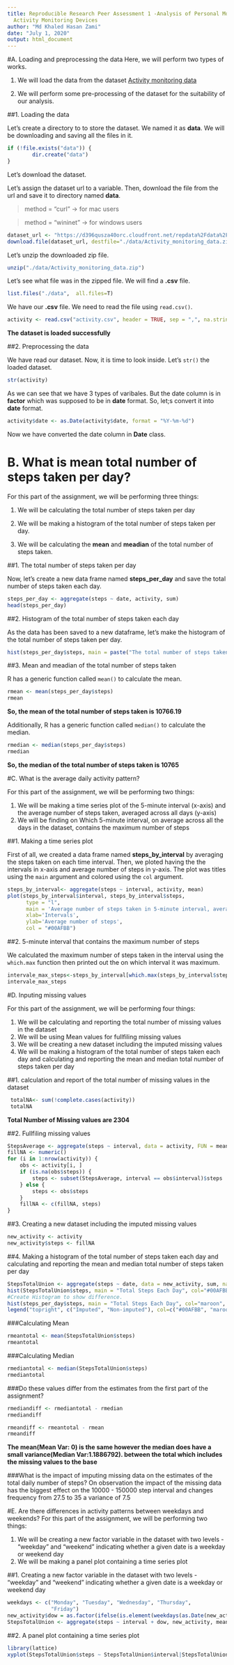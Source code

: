 ---
title: Reproducible Research Peer Assessment 1 -Analysis of Personal Movement Using
  Activity Monitoring Devices
author: "Md Khaled Hasan Zami"
date: "July 1, 2020"
output: html_document
---



#A. Loading and preprocessing the data
Here, we will perform two types of works. 
 
 1. We will load the data from the dataset [Activity monitoring data](https://d396qusza40orc.cloudfront.net/repdata%2Fdata%2Factivity.zip)
 
 2. We will perform some pre-processing of the dataset for the suitability of our analysis.
 

##1. Loading the data

Let's create a directory to to store the dataset. We named it as **data**. We will be downloading and saving all the files in it.
```{r, echo= TRUE}
if (!file.exists("data")) {
        dir.create("data")
}
```


Let's download the dataset.

Let's assign the dataset url to a variable. Then, download the file from the url and save it to directory named **data**. 

> method = "curl" $\rightarrow$ for mac users

> method = "wininet" $\rightarrow$ for windows users

```{r, echo= TRUE}
dataset_url <- "https://d396qusza40orc.cloudfront.net/repdata%2Fdata%2Factivity.zip" 
download.file(dataset_url, destfile="./data/Activity_monitoring_data.zip", method = "wininet")
```

Let's unzip the downloaded zip file.
```{r, echo= TRUE}
unzip("./data/Activity_monitoring_data.zip")
```

Let's see what file was in the zipped file. We will find a **.csv** file.
```{r, echo= TRUE}
list.files("./data",  all.files=T)

```

We have our **.csv** file. We need to read the file using `read.csv()`.
```{r, echo= TRUE}
activity <- read.csv("activity.csv", header = TRUE, sep = ",", na.strings = "NA")
```

**The dataset is loaded successfully**

##2. Preprocessing the data

We have read our dataset. Now, it is time to look inside. Let's `str()` the loaded dataset.
```{r, echo= TRUE}
str(activity)
```
As we can see that we have 3 types of varibales. But the date column is in **factor** which was supposed to be in **date** format. So, let;s convert it into **date** format.
```{r, echo= TRUE}
activity$date <- as.Date(activity$date, format = "%Y-%m-%d")
```
Now we have converted the date column in **Date** class. 

# B. What is mean total number of steps taken per day?

For this part of the assignment, we will be performing three things:
 
 1. We will be calculating the total number of steps taken per day
 
 2. We will be making a histogram of the total number of steps taken per day.
 
 3. We will be calculating the **mean** and **meadian** of the total number of steps taken.

##1. The total number of steps taken per day

Now, let's create a new data frame named **steps_per_day** and save the total number of steps taken each day.
```{r, echo= TRUE}
steps_per_day <- aggregate(steps ~ date, activity, sum)
head(steps_per_day)
```

##2. Histogram of the total number of steps taken each day

As the data has been saved to a new dataframe, let's make the histogram of the total number of steps taken per day.
```{r, echo= TRUE}
hist(steps_per_day$steps, main = paste("The total number of steps taken per day"),  breaks = 20, col="red", xlab="Number of Steps")
```

##3. Mean and meadian of the total number of steps taken

R has a generic function called `mean()` to calculate the mean.
```{r, echo= TRUE}
rmean <- mean(steps_per_day$steps)
rmean
```
**So, the mean of the total number of steps taken is 10766.19**

Additionally, R has a generic function called `median()` to calculate the median.
```{r, echo= TRUE}
rmedian <- median(steps_per_day$steps)
rmedian
```
**So, the median of the total number of steps taken is 10765**

#C. What is the average daily activity pattern?

For this part of the assignment, we will be performing two things:

 1. We will be making a time series plot of the 5-minute interval (x-axis) and the average number of steps taken, averaged across all days (y-axis)
 2. We will be finding on Which 5-minute interval, on average across all the days in the dataset, contains the maximum number of steps

##1. Making a time series plot

First of all, we created a data frame named **steps_by_interval** by averaging the steps taken on each time interval.
Then, we ploted having the the intervals in x-axis and average number of steps in y-axis. The plot was titles using the `main` argument and colored using the `col` argument.
```{r, echo= TRUE}
steps_by_interval<- aggregate(steps ~ interval, activity, mean)
plot(steps_by_interval$interval, steps_by_interval$steps, 
      type = "l", 
      main = 'Average number of steps taken in 5-minute interval, averaged across all days',
      xlab='Intervals',
      ylab='Average number of steps',
      col = "#00AFBB")
```

##2. 5-minute interval that contains the maximum number of steps

We calculated the maximum number of steps taken in the interval using the `which.max` function then printed out the on which interval it was maximum.

```{r, echo= TRUE}
intervale_max_steps<-steps_by_interval[which.max(steps_by_interval$steps),]$interval
intervale_max_steps
```

#D. Inputing missing values

For this part of the assignment, we will be performing four things:

 1. We will be calculating and reporting the total number of missing values in the dataset 
 2. We will be using Mean values for fullfiling missing values
 3. We will be creating a new dataset including the imputed missing values
 4. We will be making a histogram of the total number of steps taken each day and calculating and reporting the mean and median total number of steps taken per day

##1. calculation and report of the total number of missing values in the dataset

```{r, echo= TRUE}
 totalNA<- sum(!complete.cases(activity))
 totalNA
```
**Total Number of Missing values are 2304**

##2. Fullfiling missing values

```{r, echo= TRUE}
StepsAverage <- aggregate(steps ~ interval, data = activity, FUN = mean)
fillNA <- numeric()
for (i in 1:nrow(activity)) {
    obs <- activity[i, ]
    if (is.na(obs$steps)) {
        steps <- subset(StepsAverage, interval == obs$interval)$steps
    } else {
        steps <- obs$steps
    }
    fillNA <- c(fillNA, steps)
}
```
##3. Creating a new dataset including the imputed missing values
```{r, echo= TRUE}
new_activity <- activity
new_activity$steps <- fillNA
```
##4. Making a histogram of the total number of steps taken each day and calculating and reporting the mean and median total number of steps taken per day
```{r, echo= TRUE}
StepsTotalUnion <- aggregate(steps ~ date, data = new_activity, sum, na.rm = TRUE)
hist(StepsTotalUnion$steps, main = "Total Steps Each Day", col="#00AFBB", xlab="Number of Steps")
#Create Histogram to show difference. 
hist(steps_per_day$steps, main = "Total Steps Each Day", col="maroon", xlab="Number of Steps", add=T)
legend("topright", c("Imputed", "Non-imputed"), col=c("#00AFBB", "maroon"), lwd=10)
```
###Calculating Mean
```{r, echo= TRUE}
rmeantotal <- mean(StepsTotalUnion$steps)
rmeantotal
```
###Calculating Median
```{r, echo= TRUE}
rmediantotal <- median(StepsTotalUnion$steps)
rmediantotal
```
###Do these values differ from the estimates from the first part of the assignment?
```{r, echo= TRUE}
rmediandiff <- rmediantotal - rmedian
rmediandiff
```
```{r, echo= TRUE}
rmeandiff <- rmeantotal - rmean
rmeandiff
```

**The mean(Mean Var: 0) is the same however the median does have a small variance(Median Var:1.1886792). between the total which includes the missing values to the base**

###What is the impact of imputing missing data on the estimates of the total daily number of steps?
On observation the impact of the missing data has the biggest effect on the 10000 - 150000 step interval and changes frequency from 27.5 to 35 a variance of 7.5


#E. Are there differences in activity patterns between weekdays and weekends?
For this part of the assignment, we will be performing two things:

 1. We will be creating a new factor variable in the dataset with two levels - "weekday" and "weekend" indicating whether a given date is a weekday or weekend day
 2. We will be making a panel plot containing a time series plot
 
##1. Creating a new factor variable in the dataset with two levels - "weekday" and "weekend" indicating whether a given date is a weekday or weekend day
```{r, echo= TRUE}
weekdays <- c("Monday", "Tuesday", "Wednesday", "Thursday", 
              "Friday")
new_activity$dow = as.factor(ifelse(is.element(weekdays(as.Date(new_activity$date)),weekdays), "Weekday", "Weekend"))
StepsTotalUnion <- aggregate(steps ~ interval + dow, new_activity, mean)
```

##2. A panel plot containing a time series plot
```{r, echo= TRUE}
library(lattice)
xyplot(StepsTotalUnion$steps ~ StepsTotalUnion$interval|StepsTotalUnion$dow, main="Average Steps per Day by Interval",xlab="Interval", ylab="Steps",layout=c(1,2), type="l")
```


